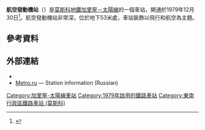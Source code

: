 {{Infobox station
|name          = 航空發動機
|native_name   = Авиамоторная
|native_name_lang=ru
|type          = [[莫斯科地鐵|莫斯科地鐵]]車站
|image         = AviamotornayaMoscow.jpg
|image_size    =
|image_caption = 
|address       = [[東南行政區_(莫斯科)|東南行政區]]{{link-en|列福爾托沃區|Lefortovo District}}航空飛動機街
|borough       = [[莫斯科|莫斯科]]
|country       = [[俄羅斯|俄羅斯]]
|coordinates   = {{coord|55.7524|37.7191|display=inline,title}}
|line          = {{MOSMETRO-bull|8|text=1}}
|other         = '''[[巴士|巴士]]'''：59、59k、125、730、759、805<br/>'''[[無軌電車|無軌電車]]'''：24、45、53<br/>'''[[有軌電車|電車]]'''：8、12、24、32、37、46、50
|structure     = 
|platform      = 1個[[島式月台|島式月台]]
|depth         = {{convert|53|m}}
|levels        = 1層
|tracks        = 2條
|parking       = 無
|opened        = {{start date and age|df=yes|1979|12|30}}
|closed        = 
|rebuilt       = 
|ADA           = 
|code          = 
|owned         = 莫斯科地鐵
|zone          = 
|former        = 
|passengers    = 
|pass_year     = 
|pass_percent  = 
|pass_system   = 
|mpassengers   = 
|services      = 
|map_type      = Moscow Ring Road
|AlternativeMap= Moscow map MKAD grayscale.png
|map_overlay   = Moscow metro map including line 14.svg
|map_caption   = 
|route_map     = 
|map_state     = collapsed
}}
'''航空發動機站'''（{{lang-rus|Авиамото́рная|Aviamotornaya}}）是[[莫斯科地鐵|莫斯科地鐵]][[加里寧－太陽線|加里寧－太陽線]]的一個車站，開通於1979年12月30日<ref name=mosmetro>{{cite web|url=http://engl.mosmetro.ru/pages/page_6.php?id_page=271|title=Aviamotornaya station description at Moscow Metro website|work=Moskovsky Metropoliten|accessdate=April 24, 2014|archivedate=2014年4月24日|archiveurl=https://web.archive.org/web/20140424210513/http://engl.mosmetro.ru/pages/page_6.php?id_page=271|deadurl=yes}}</ref>。航空發動機站非常深，位於地下53米處，車站裝飾以飛行和航空為主題。 

==參考資料==
{{Reflist}}

==外部連結==
*{{Commonscat-inline|Aviamotornaya}}
*[http://www.metro.ru/stations/kalininskaya/aviamotornaya/ Metro.ru] {{Wayback|url=http://www.metro.ru/stations/kalininskaya/aviamotornaya/ |date=20210425215857 }} — Station information (Russian)
{{加里寧－太陽線}}
[[Category:加里寧-太陽線車站|Category:加里寧-太陽線車站]]
[[Category:1979年啟用的鐵路車站|Category:1979年啟用的鐵路車站]]
[[Category:東南行政區鐵路車站_(莫斯科)|Category:東南行政區鐵路車站 (莫斯科)]]